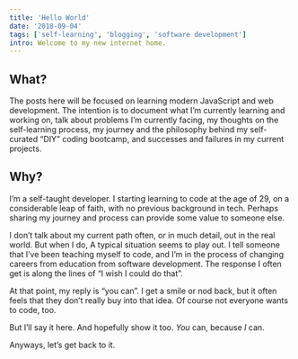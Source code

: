 ```yaml
---
title: 'Hello World'
date: '2018-09-04'
tags: ['self-learning', 'blogging', 'software development']
intro: Welcome to my new internet home.
---
```


## What?

The posts here will be focused on learning modern JavaScript and web development. The intention is to document what I’m currently learning and working on, talk about problems I’m currently facing, my thoughts on the self-learning process, my journey and the philosophy behind my self-curated “DIY” coding bootcamp, and successes and failures in my current projects.

## Why?

I’m a self-taught developer. I starting learning to code at the age of 29, on a considerable leap of faith, with no previous background in tech. Perhaps sharing my journey and process can provide some value to someone else.

I don’t talk about my current path often, or in much detail, out in the real world. But when I do, A typical situation seems to play out. I tell someone that I’ve been teaching myself to code, and I’m in the process of changing careers from education from software development. The response I often get is along the lines of “I wish I could do that”.

At that point, my reply is “you can”. I get a smile or nod back, but it often feels that they don’t really buy into that idea. Of course not everyone wants to code, too.

But I’ll say it here. And hopefully show it too. _You_ can, because _I_ can.

Anyways, let’s get back to it.
